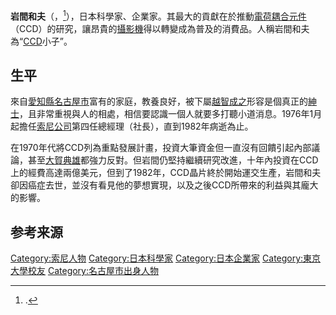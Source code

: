 {{unreferenced|time=2017-04-07T13:57:21+00:00}}
'''岩間和夫'''（{{jpn|j=岩間 和夫|hg=いわま かずお|rm=Iwama Kazuo}}，{{bd|1919年|2月7日|1982年|8月24日|}}<ref name="nyt">{{citation|url=https://www.nytimes.com/1982/08/25/obituaries/kazuo-iwama-dead-at-63-was-president-of-sony.html|title=Kazuo Iwama dead at 63; was president of Sony|newspaper=[[New_York_Times|New York Times]]|date=August 25, 1982|accessdate=2017-04-07|archive-date=2018-10-12|archive-url=https://web.archive.org/web/20181012054257/https://www.nytimes.com/1982/08/25/obituaries/kazuo-iwama-dead-at-63-was-president-of-sony.html|dead-url=no}}.</ref>），日本科學家、企業家。其最大的貢獻在於推動[[電荷耦合元件|電荷耦合元件]]（CCD）的研究，讓昂貴的[[攝影機|攝影機]]得以轉變成為普及的消費品。人稱岩間和夫為“[[CCD|CCD]]小子”。

==生平==
來自[[愛知縣|愛知縣]][[名古屋市|名古屋市]]富有的家庭，教養良好，被下屬[[越智成之|越智成之]]形容是個真正的[[紳士|紳士]]，且非常重視與人的相處，相信要認識一個人就要多打聽小道消息。1976年1月起擔任[[索尼公司|索尼公司]]第四任總經理（社長），直到1982年病逝為止。

在1970年代將CCD列為重點發展計畫，投資大筆資金但一直沒有回饋引起內部議論，甚至[[大賀典雄|大賀典雄]]都強力反對。但岩間仍堅持繼續研究改進，十年內投資在CCD上的經費高達兩億美元，但到了1982年，CCD晶片終於開始運交生產，岩間和夫卻因癌症去世，並沒有看見他的夢想實現，以及之後CCD所帶來的利益與其龐大的影響。

==参考来源==
{{reflist}}

{{Sony品牌}}
{{DEFAULTSORT:Iwama, Kazuo}}
[[Category:索尼人物|Category:索尼人物]]
[[Category:日本科學家|Category:日本科學家]]
[[Category:日本企業家|Category:日本企業家]]
[[Category:東京大學校友|Category:東京大學校友]]
[[Category:名古屋市出身人物|Category:名古屋市出身人物]]